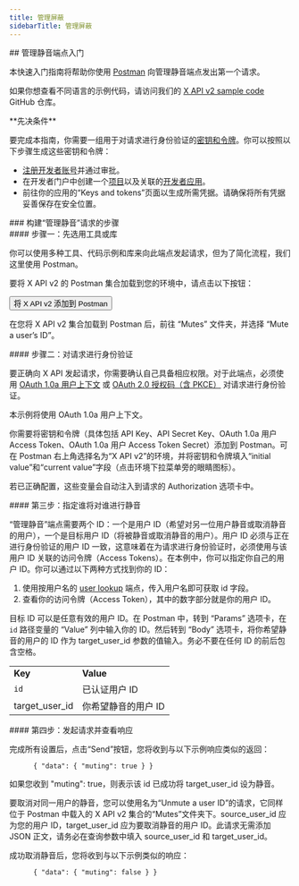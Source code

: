 ```yaml
---
title: 管理屏蔽
sidebarTitle: 管理屏蔽
---
```



<div id="getting-started-with-the-manage-mutes-endpoints">
  ## 管理静音端点入门
</div>

本快速入门指南将帮助你使用 [Postman](/zh/tutorials/postman-getting-started) 向管理静音端点发出第一个请求。

如果你想查看不同语言的示例代码，请访问我们的 [X API v2 sample code](https://github.com/xdevplatform/Twitter-API-v2-sample-code) GitHub 仓库。

<Note>
  **先决条件**

  要完成本指南，你需要一组用于对请求进行身份验证的[密钥和令牌](/zh/resources/fundamentals/authentication)。你可以按照以下步骤生成这些密钥和令牌：

  - [注册开发者账号](https://developer.x.com/en/apply-for-access)并通过审批。
  - 在开发者门户中创建一个[项目](/zh/resources/fundamentals/projects)以及关联的[开发者应用](/zh/resources/fundamentals/developer-apps)。
  - 前往你的应用的“Keys and tokens”页面以生成所需凭据。请确保将所有凭据妥善保存在安全位置。
</Note>

<div id="steps-to-build-a-manage-mutes-request">
  ### 构建“管理静音”请求的步骤
</div>

<div id="step-one-start-with-a-tool-or-library">
  #### 步骤一：先选用工具或库
</div>

你可以使用多种工具、代码示例和库来向此端点发起请求，但为了简化流程，我们这里使用 Postman。

要将 X API v2 的 Postman 集合加载到您的环境中，请点击以下按钮：

<Button href="https://app.getpostman.com/run-collection/9956214-784efcda-ed4c-4491-a4c0-a26470a67400">
  将 X API v2 添加到 Postman
</Button>

在您将 X API v2 集合加载到 Postman 后，前往 “Mutes” 文件夹，并选择 “Mute a user’s ID”。
 

<div id="step-two-authenticate-your-request">
  #### 步骤二：对请求进行身份验证
</div>

要正确向 X API 发起请求，你需要确认自己具备相应权限。对于此端点，必须使用 [OAuth 1.0a 用户上下文](/zh/resources/fundamentals/authentication) 或 [OAuth 2.0 授权码（含 PKCE）](zh/resources/fundamentals/authentication#oauth-2-0-authorization-code-flow-with-pkce-2) 对请求进行身份验证。

本示例将使用 OAuth 1.0a 用户上下文。

你需要将密钥和令牌（具体包括 API Key、API Secret Key、OAuth 1.0a 用户 Access Token、OAuth 1.0a 用户 Access Token Secret）添加到 Postman。可在 Postman 右上角选择名为“X API v2”的环境，并将密钥和令牌填入“initial value”和“current value”字段（点击环境下拉菜单旁的眼睛图标）。

若已正确配置，这些变量会自动注入到请求的 Authorization 选项卡中。
 

<div id="step-three-specify-who-is-going-to-mute-whom">
  #### 第三步：指定谁将对谁进行静音
</div>

“管理静音”端点需要两个 ID：一个是用户 ID（希望对另一位用户静音或取消静音的用户），一个是目标用户 ID（将被静音或取消静音的用户）。用户 ID 必须与正在进行身份验证的用户 ID 一致，这意味着在为请求进行身份验证时，必须使用与该用户 ID 关联的访问令牌（Access Tokens）。在本例中，你可以指定你自己的用户 ID。你可以通过以下两种方式找到你的 ID：

1. 使用按用户名的 [user lookup](/zh/x-api/users/lookup/introduction) 端点，传入用户名即可获取 id 字段。
2. 查看你的访问令牌（Access Token），其中的数字部分就是你的用户 ID。
    

目标 ID 可以是任意有效的用户 ID。在 Postman 中，转到 “Params” 选项卡，在 `id` 路径变量的 “Value” 列中输入你的 ID。然后转到 “Body” 选项卡，将你希望静音的用户的 ID 作为 target\_user\_id 参数的值输入。务必不要在任何 ID 的前后包含空格。

|     |     |
| :--- | :--- |
| **Key** | **Value** |
| `id` | 已认证用户 ID |
| target\_user\_id | 你希望静音的用户 ID |

<div id="step-four-make-your-request-and-review-your-response">
  #### 第四步：发起请求并查看响应
</div>

完成所有设置后，点击“Send”按钮，您将收到与以下示例响应类似的返回：

```
      { "data": { "muting": true } }
```

如果您收到 "muting": true，则表示该 id 已成功将 target\_user\_id 设为静音。

要取消对同一用户的静音，您可以使用名为“Unmute a user ID”的请求，它同样位于 Postman 中载入的 X API v2 集合的“Mutes”文件夹下。source\_user\_id 应为您的用户 ID，target\_user\_id 应为要取消静音的用户 ID。此请求无需添加 JSON 正文，请务必在查询参数中填入 source\_user\_id 和 target\_user\_id。

成功取消静音后，您将收到与以下示例类似的响应：

```
      { "data": { "muting": false } }
```